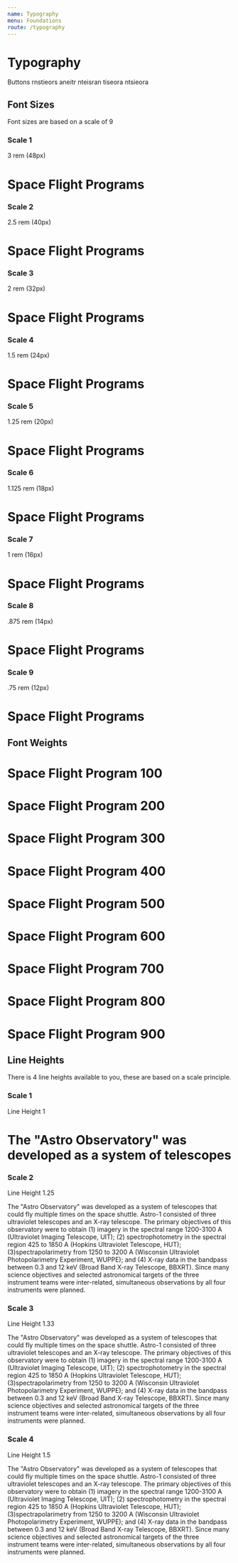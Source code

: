 ```yaml
---
name: Typography
menu: Foundations
route: /typography
---
```



# Typography

Buttons rnstieors aneitr nteisran tiseora ntsieora

## Font Sizes

Font sizes are based on a scale of 9

### Scale 1

3 rem (48px)

<Playground>
    <h1 className="f1">Space Flight Programs</h1>
</Playground>

### Scale 2

2.5 rem (40px)

<Playground>
    <h1 className="f2">Space Flight Programs</h1>
</Playground>

### Scale 3

2 rem (32px)

<Playground>
    <h1 className="f3">Space Flight Programs</h1>
</Playground>

### Scale 4

1.5 rem (24px)

<Playground>
    <h1 className="f4">Space Flight Programs</h1>
</Playground>

### Scale 5

1.25 rem (20px)

<Playground>
    <h1 className="f5">Space Flight Programs</h1>
</Playground>

### Scale 6

1.125 rem (18px)

<Playground>
    <h1 className="f6">Space Flight Programs</h1>
</Playground>

### Scale 7

1 rem (16px)

<Playground>
    <h1 className="f7">Space Flight Programs</h1>
</Playground>

### Scale 8

.875 rem (14px)

<Playground>
    <h1 className="f8">Space Flight Programs</h1>
</Playground>

### Scale 9

.75 rem (12px)

<Playground>
    <h1 className="f9">Space Flight Programs</h1>
</Playground>

## Font Weights

<Playground>
    <h1 className="f3 fw1">Space Flight Program 100</h1>
    <h1 className="f3 fw2">Space Flight Program 200</h1>
    <h1 className="f3 fw3">Space Flight Program 300</h1>
    <h1 className="f3 fw4">Space Flight Program 400</h1>
    <h1 className="f3 fw5">Space Flight Program 500</h1>
    <h1 className="f3 fw6">Space Flight Program 600</h1>
    <h1 className="f3 fw7">Space Flight Program 700</h1>
    <h1 className="f3 fw8">Space Flight Program 800</h1>
    <h1 className="f3 fw9">Space Flight Program 900</h1>
</Playground>

## Line Heights

There is 4 line heights available to you, these are based on a scale principle.

### Scale 1

Line Height 1

<Playground>
    <h1 class="lh1">
        The "Astro Observatory" was developed as a system of telescopes
    </h1>
</Playground>

### Scale 2

Line Height 1.25

<Playground>
    <p class="lh2">
        The "Astro Observatory" was developed as a system of telescopes that could fly multiple times on the space shuttle. Astro-1 consisted of three ultraviolet telescopes and an X-ray telescope. The primary objectives of this observatory were to obtain (1) imagery in the spectral range 1200-3100
        A (Ultraviolet Imaging Telescope, UIT); (2) spectrophotometry in the spectral region 425 to 1850 A (Hopkins Ultraviolet Telescope, HUT); (3)spectrapolarimetry from 1250 to 3200 A (Wisconsin Ultraviolet Photopolarimetry Experiment, WUPPE); and (4) X-ray data in the bandpass between 0.3 and 12
        keV (Broad Band X-ray Telescope, BBXRT). Since many science objectives and selected astronomical targets of the three instrument teams were inter-related, simultaneous observations by all four instruments were planned.
    </p>
</Playground>

### Scale 3

Line Height 1.33

<Playground>
    <p class="lh3">
        The "Astro Observatory" was developed as a system of telescopes that could fly multiple times on the space shuttle. Astro-1 consisted of three ultraviolet telescopes and an X-ray telescope. The primary objectives of this observatory were to obtain (1) imagery in the spectral range 1200-3100
        A (Ultraviolet Imaging Telescope, UIT); (2) spectrophotometry in the spectral region 425 to 1850 A (Hopkins Ultraviolet Telescope, HUT); (3)spectrapolarimetry from 1250 to 3200 A (Wisconsin Ultraviolet Photopolarimetry Experiment, WUPPE); and (4) X-ray data in the bandpass between 0.3 and 12
        keV (Broad Band X-ray Telescope, BBXRT). Since many science objectives and selected astronomical targets of the three instrument teams were inter-related, simultaneous observations by all four instruments were planned.
    </p>
</Playground>

### Scale 4

Line Height 1.5

<Playground>
    <p class="lh4">
        The "Astro Observatory" was developed as a system of telescopes that could fly multiple times on the space shuttle. Astro-1 consisted of three ultraviolet telescopes and an X-ray telescope. The primary objectives of this observatory were to obtain (1) imagery in the spectral range 1200-3100
        A (Ultraviolet Imaging Telescope, UIT); (2) spectrophotometry in the spectral region 425 to 1850 A (Hopkins Ultraviolet Telescope, HUT); (3)spectrapolarimetry from 1250 to 3200 A (Wisconsin Ultraviolet Photopolarimetry Experiment, WUPPE); and (4) X-ray data in the bandpass between 0.3 and 12
        keV (Broad Band X-ray Telescope, BBXRT). Since many science objectives and selected astronomical targets of the three instrument teams were inter-related, simultaneous observations by all four instruments were planned.
    </p>
</Playground>
